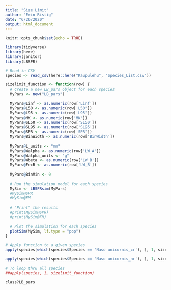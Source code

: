 ```yaml
---
title: "Size Limit"
author: "Erin Ristig"
date: "6/26/2020"
output: html_document
---
```


```r
knitr::opts_chunk$set(echo = TRUE)
```

```r
library(tidyverse)
library(here)
library(janitor)
library(LBSPR)

# Read in CSV
species <- read_csv(here::here("Kaupulehu", "Species_List.csv"))

```

```r
sizelimit_function <- function(row) {
  # Create a new LB_pars object for each species
  MyPars <- new("LB_pars")
  
  MyPars@Linf <- as.numeric(row['Linf'])
  MyPars@L50 <- as.numeric(row['L50'])
  MyPars@L95 <- as.numeric(row['L95'])
  MyPars@MK <- as.numeric(row['MK'])
  MyPars@SL50 <- as.numeric(row['SL50'])
  MyPars@SL95 <- as.numeric(row['SL95'])
  MyPars@SPR <- as.numeric(row['SPR'])
  MyPars@BinWidth <- as.numeric(row['BinWidth'])
  
  MyPars@L_units <- "mm"
  MyPars@Walpha <- as.numeric(row['LW_A'])
  MyPars@Walpha_units <- "g"
  MyPars@Wbeta <- as.numeric(row['LW_B'])
  MyPars@FecB <- as.numeric(row['LW_B'])
  
  MyPars@BinMin <- 0
  
  # Run the simulation model for each species
  MySim <- LBSPRsim(MyPars)
  #MySim@SPR
  #MySim@FM
  
  # "Print" the results
  #print(MySim@SPR)
  #print(MySim@FM)
  
  # Plot the simulation for each species
  plotSim(MySim, lf.type = "pop") 
}

# Apply function to a given species
apply(species[which(species$Species == 'Naso unicornis_cr'), ], 1, sizelimit_function)

apply(species[which(species$Species == 'Naso unicornis_nr'), ], 1, sizelimit_function)

# To loop thru all species
##apply(species, 1, sizelimit_function)

```


```r
class?LB_pars
```



